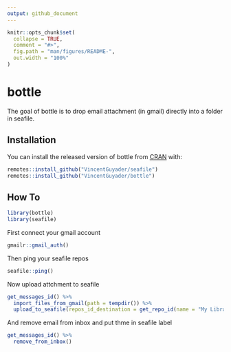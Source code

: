 ```yaml
---
output: github_document
---
```


<!-- README.md is generated from README.Rmd. Please edit that file -->

```r
knitr::opts_chunk$set(
  collapse = TRUE,
  comment = "#>",
  fig.path = "man/figures/README-",
  out.width = "100%"
)
```
# bottle

The goal of bottle is to drop email attachment (in gmail) directly into a folder in seafile.

## Installation

You can install the released version of bottle from [CRAN](https://CRAN.R-project.org) with:

``` r
remotes::install_github("VincentGuyader/seafile")
remotes::install_github("VincentGuyader/bottle")
```

## How To

```r
library(bottle)
library(seafile)
```



First connect your gmail account

```r
gmailr::gmail_auth()

```

Then ping your seafile repos

```r
seafile::ping()
```

Now upload attchment to seafile

```r
get_messages_id() %>% 
  import_files_from_gmail(path = tempdir()) %>% 
  upload_to_seafile(repos_id_destination = get_repo_id(name = "My Library"))
```

And remove email from inbox and put thme in seafile label

```r
get_messages_id() %>%
  remove_from_inbox()
```

